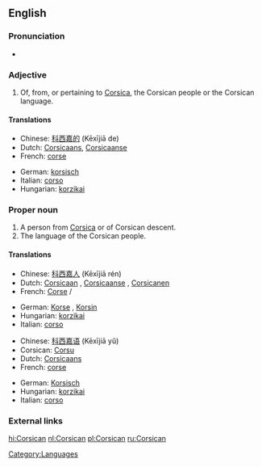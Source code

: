 {{interwiktionary|code=co}}
==English==

===Pronunciation===
* {{audio|en-us-Corsican.ogg|Audio (US)}}

===Adjective===
{{en-adj|-}}

# Of, from, or pertaining to [[Corsica]], the Corsican people or the Corsican language.

{{wikipedia}}

====Translations====
{{top}}
* Chinese: [[科西嘉的]] (Kēxījiā de)
* Dutch: [[Corsicaans]], [[Corsicaanse]]
* French: [[corse]]
{{mid}}
* German: [[korsisch]]
* Italian: [[corso]]
* Hungarian: [[korzikai]]
{{bottom}}

===Proper noun===
{{en-noun|s|-}}

# A person from [[Corsica]] or of Corsican descent.
# The language of the Corsican people.

====Translations====
{{trans-top|person}}
* Chinese: [[科西嘉人]] (Kēxījiā rén)
* Dutch: [[Corsicaan]] {{m}}, [[Corsicaanse]] {{f}}, [[Corsicanen]] {{p}}
* French: [[Corse]] {{m}}/{{f}}
{{trans-mid}}
* German: [[Korse]] {{m}}, [[Korsin]] {{f}}
* Hungarian: [[korzikai]]
* Italian: [[corso]]
{{trans-bottom}}

{{trans-top|language}}
* Chinese: [[科西嘉语]] (Kēxījiā yǔ)
* Corsican: [[Corsu]]
* Dutch: [[Corsicaans]] {{n}}
* French: [[corse]] {{m}}
{{trans-mid}}
* German: [[Korsisch]] {{n}}
* Hungarian: [[korzikai]]
* Italian: [[corso]]
{{trans-bottom}}

===External links===
{{ISO 639|link=Ethnologue|1code=co|code=cos}}

[[Category:Languages]]

[[hi:Corsican]]
[[nl:Corsican]]
[[pl:Corsican]]
[[ru:Corsican]]